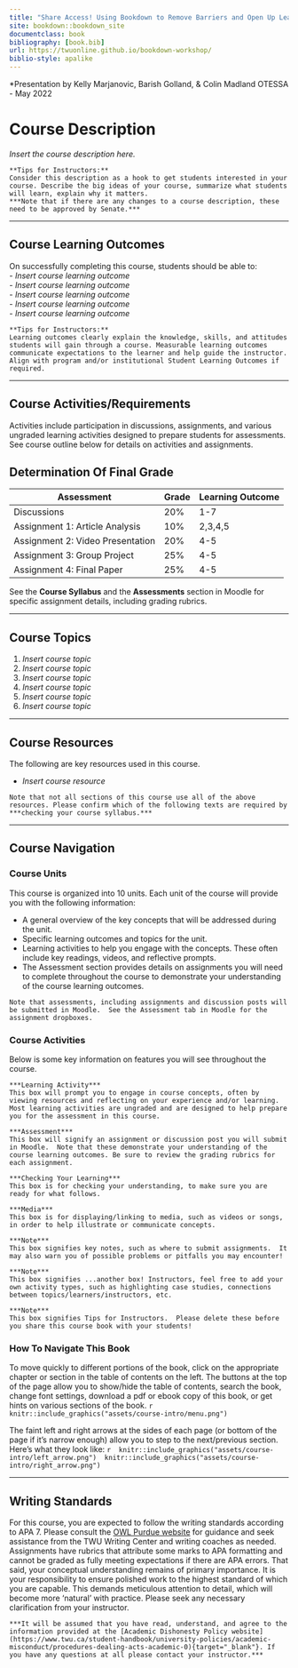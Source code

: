 ```yaml
---
title: "Share Access! Using Bookdown to Remove Barriers and Open Up Learning"
site: bookdown::bookdown_site
documentclass: book
bibliography: [book.bib]
url: https://twuonline.github.io/bookdown-workshop/
biblio-style: apalike
---
```


*Presentation by Kelly Marjanovic, Barish Golland, & Colin Madland
OTESSA - May 2022


# Course Description{-}
*Insert the course description here.*

```block
**Tips for Instructors:**
Consider this description as a hook to get students interested in your course. Describe the big ideas of your course, summarize what students will learn, explain why it matters.
***Note that if there are any changes to a course description, these need to be approved by Senate.***
```

---

## Course Learning Outcomes{-}

On successfully completing this course, students should be able to:  
- *Insert course learning outcome*   
- *Insert course learning outcome*   
- *Insert course learning outcome*  
- *Insert course learning outcome*  
- *Insert course learning outcome*  

```block
**Tips for Instructors:**
Learning outcomes clearly explain the knowledge, skills, and attitudes students will gain through a course. Measurable learning outcomes communicate expectations to the learner and help guide the instructor. Align with program and/or institutional Student Learning Outcomes if required.
```

---

## Course Activities/Requirements{-}

Activities include participation in discussions, assignments, and various ungraded learning activities designed to prepare students for assessments.  See course outline below for details on activities and assignments.


## Determination Of Final Grade{-}

| **Assessment**                         | **Grade** | Learning Outcome|
|----------------------------------------|-----------|-----------|
| Discussions     | 20%       | 1-7 |
| Assignment 1: Article Analysis | 10%       | 2,3,4,5 |
| Assignment 2: Video Presentation  | 20%       | 4-5 |
| Assignment 3: Group Project  | 25%       | 4-5 |
| Assignment 4: Final Paper  | 25%       | 4-5 |


See the **Course Syllabus** and the **Assessments** section in Moodle for specific assignment details, including
grading rubrics.

---

## Course Topics{-}
1. *Insert course topic*
1. *Insert course topic*
1. *Insert course topic*
1. *Insert course topic*
1. *Insert course topic*
1. *Insert course topic*

---

## Course Resources{-}
 The following are key resources used in this course.  

- *Insert course resource*


```block
Note that not all sections of this course use all of the above resources. Please confirm which of the following texts are required by ***checking your course syllabus.***
```
---

## Course Navigation{-}

### Course Units{-}
 This course is organized into 10 units. Each unit of the course will provide you with the following information:

 - A general overview of the key concepts that will be addressed during the unit.
 - Specific learning outcomes and topics for the unit.
 - Learning activities to help you engage with the concepts. These often include key readings, videos, and reflective prompts.
 - The Assessment section provides details on assignments you will need to complete throughout the course to demonstrate your understanding of the course learning outcomes.

 ```block
 Note that assessments, including assignments and discussion posts will be submitted in Moodle.  See the Assessment tab in Moodle for the assignment dropboxes.
 ```

### Course Activities{-}
 Below is some key information on features you will see throughout the course. 

 ```block
***Learning Activity***  
This box will prompt you to engage in course concepts, often by viewing resources and reflecting on your experience and/or learning. Most learning activities are ungraded and are designed to help prepare you for the assessment in this course.
 ```

 ```block
***Assessment***  
This box will signify an assignment or discussion post you will submit in Moodle.  Note that these demonstrate your understanding of the course learning outcomes. Be sure to review the grading rubrics for each assignment.
 ```

 ```block
***Checking Your Learning***  
This box is for checking your understanding, to make sure you are ready for what follows.
 ```

 ```block
***Media***  
This box is for displaying/linking to media, such as videos or songs, in order to help illustrate or communicate concepts.
 ```

 ```block
***Note***  
This box signifies key notes, such as where to submit assignments.  It may also warn you of possible problems or pitfalls you may encounter!
 ```

 ```block
***Note***  
This box signifies ...another box! Instructors, feel free to add your own activity types, such as highlighting case studies, connections between topics/learners/instructors, etc.
 ```

 ```block
***Note***  
This box signifies Tips for Instructors.  Please delete these before you share this course book with your students!
 ```

### How To Navigate This Book{-}
 To move quickly to different portions of the book, click on the appropriate chapter or section in the table of contents on the left. The buttons at the top of the page allow you to show/hide the table of contents, search the book, change font settings, download a pdf or ebook copy of this book, or get hints on various sections of the book.
 ```r
 knitr::include_graphics("assets/course-intro/menu.png")
 ```

 The faint left and right arrows at the sides of each page (or bottom of the page if it’s narrow enough) allow you to step to the next/previous section. Here’s what they look like:
 ```r
 knitr::include_graphics("assets/course-intro/left_arrow.png")
 knitr::include_graphics("assets/course-intro/right_arrow.png")
 ```

 ---

## Writing Standards{-}

For this course, you are expected to follow the writing standards according to APA 7. Please consult the [OWL Purdue website](https://owl.purdue.edu/owl/research_and_citation/apa_style/apa_style_introduction.html){target="_blank"} for guidance and seek assistance from the TWU Writing Center and writing coaches as needed. Assignments have rubrics that attribute some marks to APA formatting and cannot be graded as fully meeting expectations if there are APA errors. That said, your conceptual understanding remains of primary importance. It is your responsibility to ensure polished work to the highest standard of which you are capable. This demands meticulous attention to detail, which will become more 'natural' with practice. Please seek any necessary clarification from your instructor.

```block
***It will be assumed that you have read, understand, and agree to the information provided at the [Academic Dishonesty Policy website](https://www.twu.ca/student-handbook/university-policies/academic-misconduct/procedures-dealing-acts-academic-0){target="_blank"}. If you have any questions at all please contact your instructor.***
```
